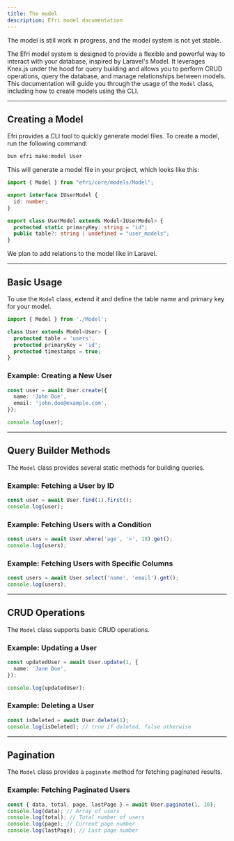 ```yaml
---
title: The model
description: Efri model documentation
---
```


<Note type="warning">
The model is still work in progress, and the model system is not yet stable.
</Note>

The Efri model system is designed to provide a flexible and powerful way to interact with your database, inspired by Laravel's Model. It leverages Knex.js under the hood for query building and allows you to perform CRUD operations, query the database, and manage relationships between models. This documentation will guide you through the usage of the `Model` class, including how to create models using the CLI.

---

## Creating a Model

Efri provides a CLI tool to quickly generate model files. To create a model, run the following command:

```bash
bun efri make:model User
```

This will generate a model file in your project, which looks like this:

```typescript
import { Model } from "efri/core/models/Model";

export interface IUserModel {
  id: number;
}

export class UserModel extends Model<IUserModel> {
  protected static primaryKey: string = "id";
  public table?: string | undefined = "user_models";
}
```

<Note type="success">
We plan to add relations to the model like in Laravel.
</Note>

---

## Basic Usage

To use the `Model` class, extend it and define the table name and primary key for your model.

```typescript
import { Model } from './Model';

class User extends Model<User> {
  protected table = 'users';
  protected primaryKey = 'id';
  protected timestamps = true;
}
```

### Example: Creating a New User

```typescript
const user = await User.create({
  name: 'John Doe',
  email: 'john.doe@example.com',
});

console.log(user);
```

---

## Query Builder Methods

The `Model` class provides several static methods for building queries.

### Example: Fetching a User by ID

```typescript
const user = await User.find(1).first();
console.log(user);
```

### Example: Fetching Users with a Condition

```typescript
const users = await User.where('age', '>', 18).get();
console.log(users);
```

### Example: Fetching Users with Specific Columns

```typescript
const users = await User.select('name', 'email').get();
console.log(users);
```

---

## CRUD Operations

The `Model` class supports basic CRUD operations.

### Example: Updating a User

```typescript
const updatedUser = await User.update(1, {
  name: 'Jane Doe',
});

console.log(updatedUser);
```

### Example: Deleting a User

```typescript
const isDeleted = await User.delete(1);
console.log(isDeleted); // true if deleted, false otherwise
```

---

## Pagination

The `Model` class provides a `paginate` method for fetching paginated results.

### Example: Fetching Paginated Users

```typescript
const { data, total, page, lastPage } = await User.paginate(1, 10);
console.log(data); // Array of users
console.log(total); // Total number of users
console.log(page); // Current page number
console.log(lastPage); // Last page number
```
